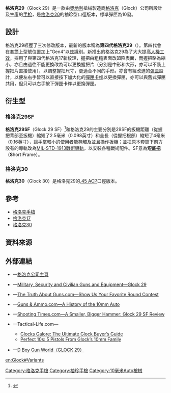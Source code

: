{{noteTA
|G1=軍事
|G2=長度單位
|G3=Firearms
}}
{{Infobox Weapon
|name= GLOCK 29 <ref name="specs">[http://www.remtek.com/arms/glock/model/10/29/index.htm Remtek.com的格洛克29技術資料及評論]</ref>
|image= File:GLOCK 29 10mm.jpg
|image_size= 300px
|caption= '''Glock 29'''
|origin= {{flagcountry|Austria}}
|type= [[半自動手槍|半自動手槍]]
<!-- Type selection -->
|is_ranged= yes
|is_bladed= 
|is_explosive= 
|is_artillery= 
|is_vehicle=
|is_misslie= 
|is_UK= 
<!-- Service history -->
|service= 
|used_by= 
|wars= 
<!-- Production history -->
|designer= {{Link-en|格斯通·格洛克|Gaston Glock}}
|design_date= 1997年
|manufacturer= [[格洛克|格洛克]]
|unit_cost= 
|production_date= 1997年—
|number= 
|variants= '''29SF'''、'''30'''
<!-- General specifications -->
|spec_label= 
|weight= <div class="NavFrame collapsed" style="color: black; background-color: #FFFFFF; margin: 0 auto; padding: 0 10px; text-align: left;"><div class="NavHead" style="background-color: #FFFFFF; margin: 0 auto; padding: 0 10px; font-weight:normal;"></div><div class="NavContent" style="background-color: #FFFFFF; margin: 0 auto; padding: 0 10px;">
* 第三代格洛克29：
** 空槍：700[[克|克]]／24.69[[盎司|盎司]]
** 上彈：935克／32.98盎司
* 第四代格洛克29：
** 空槍：690克／24.34盎司
** 上彈：925克／32.63盎司 
* 格洛克29SF：
** 空槍：675克／23.81盎司
** 上彈：955克／33.69盎司
</div>
</div>
|length= <div class="NavFrame collapsed" style="color: black; background-color: #FFFFFF; margin: 0 auto; padding: 0 10px; text-align: left;"><div class="NavHead" style="background-color: #FFFFFF; margin: 0 auto; padding: 0 10px; font-weight:normal;"></div><div class="NavContent" style="background-color: #FFFFFF; margin: 0 auto; padding: 0 10px;">
* 第三代格洛克29：177[[毫米|毫米]]／6.96[[英寸|英寸]]
* 第四代格洛克29：172毫米／6.77英吋
* 格洛克29SF：175毫米／6.88英吋
</div>
</div>
|part_length= 96毫米／3.78英寸
|width= 32.5毫米／1.27英寸
|height= 113毫米／4.45英寸
|diameter= 
|crew= 
<!-- Ranged weapon specifications --> 
|cartridge= [[10mm_Auto|10毫米Auto]]
|caliber= 10毫米（.4英吋）
|barrels= 1根，[[膛線|膛線]]纏距：250毫米／9.84英吋，{{Link-en|多邊形膛線|Polygonal rifling}}，右旋，無[[槍口|槍口]]裝置
|action= <div class="NavFrame collapsed" style="color: black; background-color: #FFFFFF; margin: 0 auto; padding: 0 10px; text-align: left;"><div class="NavHead" style="background-color: #FFFFFF; margin: 0 auto; padding: 0 10px; font-weight:normal;"></div><div class="NavContent" style="background-color: #FFFFFF; margin: 0 auto; padding: 0 10px;">
* [[後座作用|槍管短行程後座作用]]
* 擊鐵平移式
* {{tsl|en|Safe action|安全機動}}
</div>
</div>
|mode= {{Link-en|半自動槍械|Semi-automatic firearm|半自動}}
|rate=
|velocity=
|range=
|max_range=
|feed= 10／15發[[彈匣|彈匣]]
|sights= [[機械瞄具|機械瞄具]]：前方[[照準器|準星]]及後方缺口式[[照門|照門]]<br />瞄準基線：150毫米（5.91英吋）
<!-- 火炮規格 -->
|breech= 
|recoil= 
|carriage= 
|elevation= 
|traverse= 
<!-- 刃器規格 --> 
|blade_type= 
|hilt_type= 
|sheath_type= 
|head_type= 
|haft_type= 
<!-- 爆炸物內填炸藥規格 --> 
|filling= 
|filling_weight= 
|detonation= 
|yield= 
<!-- 車輛/飛彈規格 -->
|armour= 
|primary_armament= 
|secondary_arament= 
|engine= 
|engine_power= 
|transmission= 
|payload_capacity= 
|fuel_capacity= 
|pw_ratio= 
|suspension= 
|clearance= 
|vehicle_range= 
|speed= 
|guidance= 
|steering= 
<!-- Missiles only -->
|wingspan= 
|propellant= 
|ceiling= 
|altitude= 
|depth= 
|boost= 
|accuracy= 
|launch_platform= 
|transport= 
}}

'''格洛克29'''（Glock 29）是一款由[[奧地利|奧地利]]槍械製造商[[格洛克|格洛克]]（Glock）公司所設計及生產的[[手枪|手枪]]，是[[格洛克20|格洛克20]]的袖珍型口徑版本，標凖彈匣為10發。

== 設計 ==
格洛克29經歷了三次修改版本，最新的版本稱為'''第四代格洛克29'''（{{Lang-en|4th generation Glock 29}}）。第四代會在[[手槍套筒|套筒]]上型號位置加上“Gen4”以玆識別。新推出的格洛克29為了大大提高[[人因工程学|人機工效]]，採用了與第四代格洛克17新紋理，握把由粗糙表面改凹陷表面，而握把略為縮小，亦且由過往不能更換改為可以更換握把片（分別是中形和大形，亦可以不裝上握把片直接使用），以調整握把尺寸，更適合不同的手形。亦會有經改進的[[彈匣|彈匣]]設計，以便左右手皆可以直接按下加大化的[[彈匣卡榫|彈匣卡榫]]以更換彈匣，亦可以與舊式彈匣共用，但只可以右手按下彈匣卡榫以更換彈匣。

== 衍生型 ==
=== 格洛克29SF ===
'''格洛克29SF'''（Glock 29 SF）<ref>{{Cite web |url=http://www.thefirearmblog.com/blog/2009/01/19/glock-20-sf-and-glock-29-sf-new-10mm-auto/ |title=Glock 20 SF and Glock 29 SF: New 10mm Auto |access-date=2009-02-19 |archive-date=2020-11-01 |archive-url=https://web.archive.org/web/20201101211743/https://www.thefirearmblog.com/blog/2009/01/19/glock-20-sf-and-glock-29-sf-new-10mm-auto/ |dead-url=no }}</ref>和格洛克29的主要分別是29SF的扳機距離（從握把背部至扳機）縮短了2.5毫米（0.098英寸）和全長（從握把根部）縮短了4毫米（0.16英寸），讓手掌較小的使用者能夠觸及並且操作扳機；並把原本[[手槍套筒|套筒]]下前方設有的導軌改為[[皮卡汀尼導軌|MIL-STD-1913戰術導軌]]，以安裝各種戰術配件。SF意為'''短[[机匣|底把]]'''（'''S'''hort '''F'''rame）。

=== 格洛克30 ===
{{main|格洛克30}}
'''格洛克30'''（Glock 30）是格洛克29的[[.45_ACP|.45 ACP]]口徑版本。

== 參考 ==
{{Commons and category|Glock#Glock 29|格洛克29|Glock 29}}
* [[格洛克手槍|格洛克手槍]]
* [[格洛克17|格洛克17]]
* [[格洛克30|格洛克30]]

== 資料來源 ==
{{Reflist}}

== 外部連結 ==
* {{en icon}}—[http://www.glock.com/ 格洛克公司主頁] {{WebCite|url=https://www.webcitation.org/652aTPq0n?url=http://www.glock.com/GlockLanding/index.html |date=20120129000842 |dateformat=iso }}
* {{en icon}}—[http://www.militaryfactory.com/smallarms/detail.asp?smallarms_id=341 Military, Security and Civilian Guns and Equipment—Glock 29] {{Wayback|url=http://www.militaryfactory.com/smallarms/detail.asp?smallarms_id=341 |date=20210122232250 }}
* {{en icon}}—[http://www.thetruthaboutguns.com/2016/06/daniel-zimmerman/show-us-favorite-round-contest/ The Truth About Guns.com—Show Us Your Favorite Round Contest] {{Wayback|url=http://www.thetruthaboutguns.com/2016/06/daniel-zimmerman/show-us-favorite-round-contest/ |date=20160624024959 }}
* {{en icon}}—[http://www.gunsandammo.com/?p=38194 Guns & Ammo.com—A History of the 10mm Auto]
* {{en icon}}—[https://web.archive.org/web/20130512213345/http://www.shootingtimes.com/2013/02/14/a-smaller-bigger-hammer-glock-29-sf-review/ Shooting Times.com—A Smaller, Bigger Hammer: Glock 29 SF Review]
* {{en icon}}—Tactical-Life.com—
** [http://www.tactical-life.com/firearms/ultimate-glocks-buyers-guide/#gbg16-g29gen4 Glocks Galore: The Ultimate Glock Buyer’s Guide] {{Wayback|url=http://www.tactical-life.com/firearms/ultimate-glocks-buyers-guide/#gbg16-g29gen4 |date=20201204233156 }}
** [http://www.tactical-life.com/firearms/glock-10mm-pistols/ Perfect 10s: 5 Pistols From Glock’s 10mm Family] {{Wayback|url=http://www.tactical-life.com/firearms/glock-10mm-pistols/ |date=20201205060924 }}
* {{zh-hans icon}}—[http://pewpewpew.work/austria/glock/29/29.htm D Boy Gun World（GLOCK 29）] {{Wayback|url=http://pewpewpew.work/austria/glock/29/29.htm |date=20200808114129 }}

{{Glock pistols}}
[[Category:格洛克手槍|Category:格洛克手槍]]
[[Category:袖珍手槍|Category:袖珍手槍]]
[[Category:10毫米Auto槍械|Category:10毫米Auto槍械]]

[[en:Glock#Variants|en:Glock#Variants]]